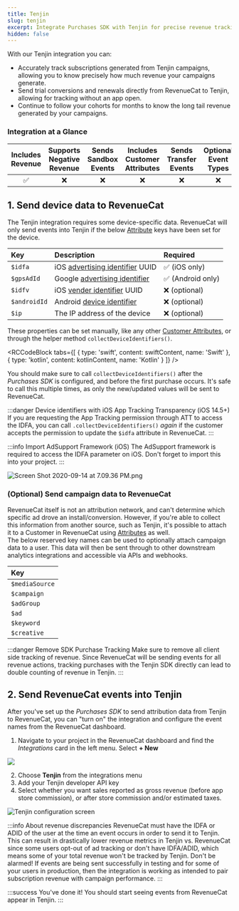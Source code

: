 ```yaml
---
title: Tenjin
slug: tenjin
excerpt: Integrate Purchases SDK with Tenjin for precise revenue tracking
hidden: false
---
```

With our Tenjin integration you can:

- Accurately track subscriptions generated from Tenjin campaigns, allowing you to know precisely how much revenue your campaigns generate.
- Send trial conversions and renewals directly from RevenueCat to Tenjin, allowing for tracking without an app open.
- Continue to follow your cohorts for months to know the long tail revenue generated by your campaigns.

### Integration at a Glance
| Includes Revenue | Supports Negative Revenue | Sends Sandbox Events | Includes Customer Attributes | Sends Transfer Events | Optional Event Types |
|:----------------:|:-------------------------:|:--------------------:|:------------------------------:|:---------------------:|:--------------------:|
|         ✅        |             ❌             |           ❌          |                ❌               |           ❌           |           ❌          |

## 1. Send device data to RevenueCat

The Tenjin integration requires some device-specific data. RevenueCat will only send events into Tenjin if the below [Attribute](/customers/customer-attributes) keys have been set for the device.

| Key          | Description                                                                                                                                     | Required         |
| :----------- | :---------------------------------------------------------------------------------------------------------------------------------------------- | :--------------- |
| `$idfa`      | iOS [advertising identifier](https://developer.apple.com/documentation/adsupport/asidentifiermanager/1614151-advertisingidentifier) UUID        | ✅ (iOS only)     |
| `$gpsAdId`   | Google [advertising identifier](https://developers.google.com/android/reference/com/google/android/gms/ads/identifier/AdvertisingIdClient.Info) | ✅ (Android only) |
| `$idfv`      | iOS [vender identifier](https://developer.apple.com/documentation/uikit/uidevice/1620059-identifierforvendor) UUID                              | ❌ (optional)     |
| `$androidId` | Android [device identifier](https://developer.android.com/reference/android/provider/Settings.Secure#ANDROID_ID)                                | ❌ (optional)     |
| `$ip`        | The IP address of the device                                                                                                                    | ❌ (optional)     |

These properties can be set manually, like any other [Customer Attributes](/customers/customer-attributes), or through the helper method `collectDeviceIdentifiers()`. 


<RCCodeBlock tabs={[
    { type: 'swift', content: swiftContent, name: 'Swift' },
    { type: 'kotlin', content: kotlinContent, name: 'Kotlin' }
]} />

You should make sure to call `collectDeviceIdentifiers()` after the _Purchases SDK_ is configured, and before the first purchase occurs. It's safe to call this multiple times, as only the new/updated values will be sent to RevenueCat.

:::danger Device identifiers with iOS App Tracking Transparency (iOS 14.5+)
If you are requesting the App Tracking permission through ATT to access the IDFA, you can call `.collectDeviceIdentifiers()` _again_ if the customer accepts the permission to update the `$idfa` attribute in RevenueCat.
:::

:::info Import AdSupport Framework (iOS)
The AdSupport framework is required to access the IDFA parameter on iOS. Don't forget to import this into your project.
:::

![](/images/caf9cda-Screen_Shot_2020-09-14_at_7.09.36_PM_739bc6ccef43416570bf51e527f4e0fc.png "Screen Shot 2020-09-14 at 7.09.36 PM.png")

### (Optional) Send campaign data to RevenueCat

RevenueCat itself is not an attribution network, and can't determine which specific ad drove an install/conversion. However, if you're able to collect this information from another source, such as Tenjin, it's possible to attach it to a Customer in RevenueCat using [Attributes](/customers/customer-attributes) as well.  
The below reserved key names can be used to optionally attach campaign data to a user. This data will then be sent through to other downstream analytics integrations and accessible via APIs and webhooks.

| Key            |
| :------------- |
| `$mediaSource` |
| `$campaign`    |
| `$adGroup`     |
| `$ad`          |
| `$keyword`     |
| `$creative`    |

:::danger Remove SDK Purchase Tracking
Make sure to remove all client side tracking of revenue. Since RevenueCat will be sending events for all revenue actions, tracking purchases with the Tenjin SDK directly can lead to double counting of revenue in Tenjin.
:::

## 2. Send RevenueCat events into Tenjin

After you've set up the _Purchases SDK_ to send attribution data from Tenjin to RevenueCat, you can "turn on" the integration and configure the event names from the RevenueCat dashboard.

1. Navigate to your project in the RevenueCat dashboard and find the _Integrations_ card in the left menu. Select **+ New** 

![](/images/869369c-app.revenuecat.com_projects_85ff18c7_collaborators_1_dfeb33eb91f8f01e9d571475bf17dab2.png)



2. Choose **Tenjin** from the integrations menu
3. Add your Tenjin developer API key
4. Select whether you want sales reported as gross revenue (before app store commission), or after store commission and/or estimated taxes.

![Tenjin configuration screen](/images/f79b026-app.revenuecat.com_projects_85ff18c7_integrations_branch_5_1e725f7679ec21ca22402a8a19cf0b9e.png)

:::info About revenue discrepancies
RevenueCat must have the IDFA or ADID of the user at the time an event occurs in order to send it to Tenjin. This can result in drastically lower revenue metrics in Tenjin vs. RevenueCat since some users opt-out of ad tracking or don't have IDFA/ADID, which means some of your total revenue won't be tracked by Tenjin. Don't be alarmed! If events are being sent successfully in testing and for some of your users in production, then the integration is working as intended to pair subscription revenue with campaign performance.
:::

:::success You've done it!
You should start seeing events from RevenueCat appear in Tenjin.
:::
